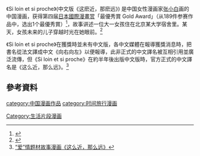 {{expand|time=2015-05-11T02:21:18+00:00}}
{{onesource|time=2015-05-11T02:21:18+00:00}}
《Si loin et si proche》(中文版《这麽近，那麽远》) 是中国女性漫画家[[张小白|张小白]]画的中国漫画，获得第四届[[國際漫畫奖|日本國際漫畫赏]]「最優秀賞 Gold Award」（从189件参赛作品中，选出1个最優秀賞）<ref>{{Cite web |url=https://www.manga-award.mofa.go.jp/prize/index_4_1.html |title=日本國際漫畫賞（第四屆） |accessdate=2020-02-07 |archive-date=2020-02-05 |archive-url=https://web.archive.org/web/20200205113956/https://www.manga-award.mofa.go.jp/prize/index_4_1.html |dead-url=no }}</ref>，故事讲述一位大一女孩住在北京某大学宿舍里。某天，女孩未来的儿子穿越时光在她眼前。<ref>{{Cite news|url=http://e.gmw.cn/2011-02/24/content_1649121.htm|title=中国女漫画家张小白赢第四届国际漫画赛金奖|language=zh-cn|publisher=光明网|author=|date=2011-02-24|accessdate=2015-05-10|deadurl=yes|archiveurl=https://web.archive.org/web/20150518090233/http://e.gmw.cn/2011-02/24/content_1649121.htm|archivedate=2015-05-18}}</ref>

《Si loin et si proche》在獲獎時並未有中文版，各中文媒體在報導獲獎消息時，把書名從法文譯成中文《向右向左》以便報導，此非正式的中文譯名被互相引用並廣泛流傳，但《Si loin et si proche》在約半年後出版中文版時，官方正式的中文譯名是《这么近，那么远》。<ref>[http://www.81.cn/jsdm/2011-07/14/content_5500228.htm “爱”情题材故事漫画《这么近，那么远》]</ref>

==參考資料==
{{Reflist}}

[[category:中国漫画作品|category:中国漫画作品]]
[[category:时间旅行漫画|category:时间旅行漫画]]
[[Category:生活片段漫画|Category:生活片段漫画]]